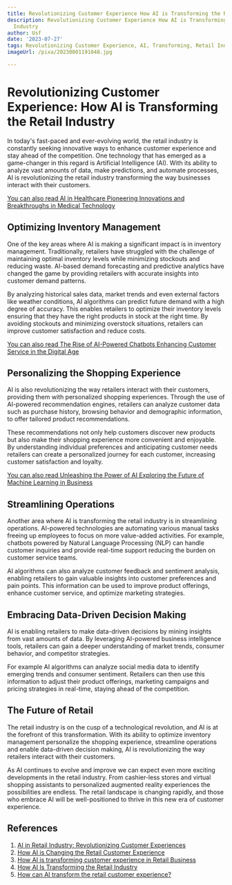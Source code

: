 ```yaml
---
title: Revolutionizing Customer Experience How AI is Transforming the Retail Industry
description: Revolutionizing Customer Experience How AI is Transforming the Retail
  Industry
author: Usf
date: '2023-07-27'
tags: Revolutionizing Customer Experience, AI, Transforming, Retail Industry
imageUrl: /pixa/20230801191048.jpg

---
```

# Revolutionizing Customer Experience: How AI  is Transforming the Retail  Industry

In today's  fast-paced and ever-evolving world, the retail industry is constantly seeking innovative ways to enhance customer experience and stay ahead  of the competition. One technology that has emerged as  a game-changer in this  regard is Artificial Intelligence  (AI). With its ability to analyze vast amounts of data, make predictions, and automate processes, AI is revolutionizing the retail  industry transforming the way businesses interact with their customers.

[You can also read  AI in Healthcare Pioneering Innovations and Breakthroughs in Medical Technology](AI%20in%20Healthcare%20Pioneering%20Innovations%20and%20Breakthroughs%20in%20Medical%20Technology)


## Optimizing Inventory  Management

One of the key areas where AI is  making a  significant impact  is in inventory management. Traditionally, retailers have struggled with the challenge  of maintaining optimal inventory levels while minimizing stockouts and reducing waste. AI-based demand forecasting and predictive analytics have  changed  the game by providing retailers with accurate insights into customer demand patterns.

By analyzing historical sales data, market trends and even external  factors like weather conditions, AI algorithms  can predict  future demand with a high degree of accuracy. This enables retailers to optimize their inventory levels ensuring that they  have  the right products in stock  at the right time. By avoiding stockouts and  minimizing overstock situations, retailers can improve customer satisfaction and reduce costs.

[You can  also read The Rise of AI-Powered Chatbots Enhancing Customer Service in the Digital  Age](The%20Rise%20of%20AI-Powered%20Chatbots%20Enhancing%20Customer%20Service%20in%20the%20Digital%20Age)


## Personalizing the Shopping  Experience

AI is also revolutionizing the way retailers interact with their customers, providing them with personalized shopping experiences. Through the use of AI-powered  recommendation engines, retailers can analyze customer data such as purchase history, browsing behavior  and demographic  information, to offer tailored product recommendations.

These recommendations  not  only help  customers discover new products but also make their shopping experience more convenient and enjoyable. By understanding individual preferences and anticipating customer needs retailers can create a personalized journey for each customer, increasing customer satisfaction  and loyalty.

[You can  also read Unleashing the Power of AI Exploring the  Future of Machine Learning in Business](Unleashing%20the%20Power%20of%20AI%20Exploring%20the%20Future%20of%20Machine%20Learning%20in%20Business)


## Streamlining Operations

Another area where AI is transforming the retail industry is in streamlining operations. AI-powered technologies are automating various manual tasks freeing up employees to focus on more value-added activities. For example, chatbots  powered by Natural  Language Processing  (NLP) can  handle  customer inquiries and provide real-time  support  reducing the burden  on customer service teams.

AI algorithms can also analyze customer feedback and sentiment analysis, enabling retailers to gain valuable insights into customer preferences and pain points. This information can be used to improve product offerings, enhance customer service, and optimize marketing strategies.

## Embracing Data-Driven Decision Making

AI is enabling retailers to  make data-driven decisions by  mining insights from vast amounts of data. By leveraging AI-powered business intelligence tools, retailers  can gain a deeper understanding of market trends, consumer  behavior,  and competitor strategies.

For example AI algorithms can analyze social media data to identify emerging trends and consumer sentiment. Retailers can then use this information to  adjust their product offerings, marketing campaigns and pricing strategies in real-time, staying ahead of the competition.

## The Future of Retail

The retail industry is on the  cusp of a technological revolution, and AI is at  the forefront of  this transformation. With its ability to optimize inventory management personalize the shopping experience, streamline operations and enable data-driven decision making, AI is revolutionizing the way retailers interact  with their customers.

As AI continues to evolve and improve we can expect even more exciting developments in the retail industry. From cashier-less stores and  virtual shopping assistants to personalized augmented reality experiences the possibilities are  endless. The retail landscape is changing  rapidly, and  those  who embrace AI will be well-positioned to thrive in this new era of customer  experience.

## References

1. [AI in Retail Industry: Revolutionizing Customer Experiences](https://www.nextechar.com/blog/ai-in-retail-industry)
2. [How AI is Changing the Retail  Customer Experience](https://myhfa.org/how-ai-is-changing-retail-customer-experience/)
3. [How AI is transforming customer experience  in Retail Business](https://community.nasscom.in/communities/ai/ai-retail-how-ai-transforming-customer-experience-retail-business)
4. [How AI Is Transforming the Retail Industry](https://csq.com/2023/05/rashid-ali-exarta-how-ai-is-transforming-the-retail-industry/)
5. [How can AI transform  the  retail customer experience?](https://www.retailcustomerexperience.com/blogs/how-can-ai-transform-the-retail-customer-experience/)